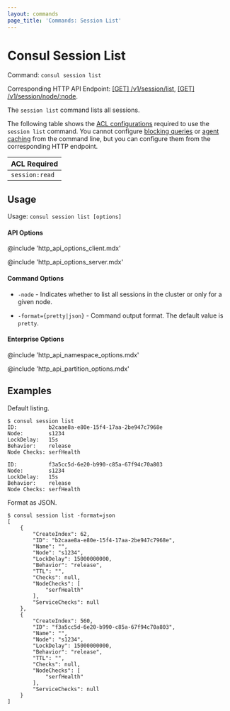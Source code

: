 ```yaml
---
layout: commands
page_title: 'Commands: Session List'
---
```


# Consul Session List

Command: `consul session list`

Corresponding HTTP API Endpoint: [\[GET\] /v1/session/list](/api-docs/session#list-sessions), [\[GET\] /v1/session/node/:node](/api-docs/session#list-sessions-for-node).

The `session list` command lists all sessions.

The following table shows the [ACL configurations](/api#authentication) required to use the `session list` command. You cannot configure 
[blocking queries](/api-docs/features/blocking) or [agent caching](/api-docs/features/caching)
from the command line, but you can configure them from the corresponding HTTP endpoint.

| ACL Required   |
| -------------- |
| `session:read` |

## Usage

Usage: `consul session list [options]`

#### API Options

@include 'http_api_options_client.mdx'

@include 'http_api_options_server.mdx'

#### Command Options

- `-node` - Indicates whether to list all sessions in the cluster or only for a
  given node.

- `-format={pretty|json}` - Command output format. The default value is `pretty`.

#### Enterprise Options

@include 'http_api_namespace_options.mdx'

@include 'http_api_partition_options.mdx'

## Examples

Default listing.

```shell-session
$ consul session list
ID:          b2caae8a-e80e-15f4-17aa-2be947c7968e
Node:        s1234
LockDelay:   15s
Behavior:    release
Node Checks: serfHealth

ID:          f3a5cc5d-6e20-b990-c85a-67f94c70a803
Node:        s1234
LockDelay:   15s
Behavior:    release
Node Checks: serfHealth
```

Format as JSON.

```shell-session
$ consul session list -format=json
[
    {
        "CreateIndex": 62,
        "ID": "b2caae8a-e80e-15f4-17aa-2be947c7968e",
        "Name": "",
        "Node": "s1234",
        "LockDelay": 15000000000,
        "Behavior": "release",
        "TTL": "",
        "Checks": null,
        "NodeChecks": [
            "serfHealth"
        ],
        "ServiceChecks": null
    },
    {
        "CreateIndex": 560,
        "ID": "f3a5cc5d-6e20-b990-c85a-67f94c70a803",
        "Name": "",
        "Node": "s1234",
        "LockDelay": 15000000000,
        "Behavior": "release",
        "TTL": "",
        "Checks": null,
        "NodeChecks": [
            "serfHealth"
        ],
        "ServiceChecks": null
    }
]
```
